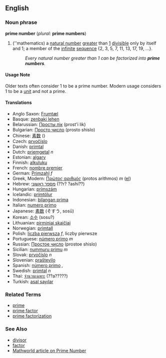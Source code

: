 ==English==
===Noun phrase===
'''prime number''' (''plural:'' '''prime numbers''')
#(''mathematics) a [[natural number]] [[great]]er than [[1]] [[divisible]] only by itself and 1; a member of the [[infinite]] [[sequence]] {2, 3, 5, 7, 11, 13, 17, 19, ...}.
#:''Every natural number greater than 1 can be factorized into '''prime numbers'''.''

====Usage Note====
Older texts often consider 1 to be a prime number. Modern usage considers 1 to be a [[unit]] and not a prime.

====Translations====
*Anglo Saxon: [[Frumtæl]]
*Basque: [[zenbaki lehen]]
*Belarussian: [[Просты лік]] (prost'i lik)
*Bulgarian: [[Просто число]] (prosto shislo)
*Chinese: [[素数]] ()
*Czech: [[prvočíslo]]
*Danish: [[primtal]]
*Dutch: [[priemgetal]] ''n''
*Estonian: [[algarv]]
*Finnish: [[alkuluku]]
*French: [[nombre premier]]
*German: [[Primzahl]] ''f''
*Greek, Modern: [[Πρώτος αριθμός]] (protos arithmos) ''m'' ([[:el:Πρώτος αριθμός|el]])
*Hebrew: [[מספר ראשוני]] (??r? ?ashi??)
*Hungarian: [[prímszám]]
*Icelandic: [[prímtölur]]
*Indonesian: [[bilangan prima]]
*Italian: [[numero primo]]
*Japanese: [[素数]] (そすう, sosū)
*Korean: [[소수]] (sosu?)
*Lithuanian: [[pirminiai skaičiai]]
*Norwegian: [[primtall]]
*Polish: [[liczba pierwsza]] ''f'', liczby pierwsze<!-- ''''-->
*Portuguese: [[número primo]] ''m''
*Russian: [[Простое число]] (prostoe shislo)
*Sicilian: [[nummuru primu]] ''m''
*Slovak: [[prvočíslo]] ''n''
*Slovenian: [[praštevilo]]
*Spanish: [[número primo]] '',''
*Swedish: [[primtal]] ''n''
*Thai: [[จำนวนเฉพาะ]] (??a?????)
*Turkish: [[asal sayılar ]]

===Related Terms===
*[[prime]]
*[[prime factor]]
*[[prime factorization]]

===See Also===
* [[divisor]]
* [[factor]]
* [http://mathworld.wolfram.com/PrimeNumber.html Mathworld article on Prime Number]
